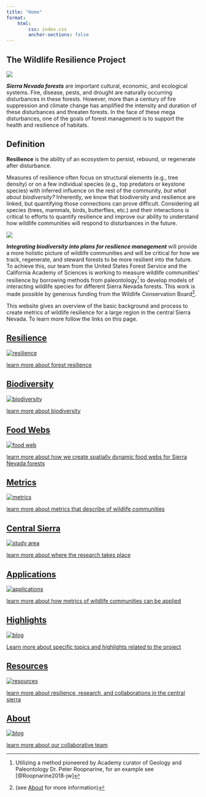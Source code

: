```yaml
---
title: "Home"
format: 
    html:
        css: index.css
        anchor-sections: false
---
```


## The Wildlife Resilience Project

![](images/ForestType_Collage.png){fig-align="center"}

***Sierra Nevada forests*** are important cultural, economic, and ecological systems. Fire, disease, pests, and drought are naturally occurring disturbances in these forests. However, more than a century of fire suppression and climate change has amplified the intensity and duration of these disturbances and threaten forests. In the face of these mega disturbances, one of the goals of forest management is to support the health and resilience of habitats.

::: callout-tip
## Definition

**Resilience** is the ability of an ecosystem to persist, rebound, or regenerate after disturbance.
:::

Measures of resilience often focus on structural elements (e.g., tree density) or on a few individual species (e.g., top predators or keystone species) with inferred influence on the rest of the community, *but what about biodiversity?* Inherently, we know that biodiversity and resilience are linked, but quantifying those connections can prove difficult. Considering all species (trees, mammals, birds, butterflies, etc.) and their interactions is critical to efforts to quantify resilience and improve our ability to understand how wildlife communities will respond to disturbances in the future.

![](images/IMG_6851.png){fig-align="center"}

***Integrating biodiversity into plans for resilience management*** will provide a more holistic picture of wildlife communities and will be critical for how we track, regenerate, and steward forests to be more resilient into the future. To achieve this, our team from the United States Forest Service and the California Academy of Sciences is working to measure wildlife communities' resilience by borrowing methods from paleontology[^1] to develop models of interacting wildlife species for different Sierra Nevada forests. This work is made possible by generous funding from the Wildlife Conservation Board[^2].

[^1]: Utilizing a method pioneered by Academy curator of Geology and Paleontology Dr. Peter Roopnarine, for an example see [@Roopnarine2018-jw]

[^2]: (see [About](about.qmd) for more information)

This website gives an overview of the basic background and process to create metrics of wildlife resilience for a large region in the central Sierra Nevada. To learn more follow the links on this page.

```{=html}
<!-- Learn about [<span id="resilience">resilience</span>](resilience.qmd), [<span id="food-webs">food webs</span>](foodweb.qmd), and [<span id="study-area"> our study area </span>](study_area.qmd). 

Read our [<span id="blog">blog</span>](highlights.qmd) and the [<span id="resources">resources</span>](resources.qmd) we have created. -->
```
::: container
<a href="resilience.qmd" class="tile">

::: popout
<h2>Resilience</h2>

<img src="images/Resileince_Tree.png" alt="resilience"/>

::: overlay
::: text
learn more about forest resilience 
:::
:::
:::

</a>

<a href="biodiversity.qmd" class="tile">

::: popout
<h2>Biodiversity</h2>

<img src="images/butterfly.png" alt="biodiversity"/>

::: overlay
::: text
learn more about biodiversity
:::
:::
:::

</a>

<a href="foodweb.qmd" class="tile">

::: popout
<h2>Food Webs</h2>

<img src="pdf/FoodWeb_TrophicLevels.svg" alt="food web"/>

::: overlay
::: text
learn more about how we create spatially dynamic food webs for Sierra Nevada forests
:::
:::
:::

</a>
:::

::: container
<a href="metrics.qmd" class="tile">

::: popout
<h2>Metrics</h2>

<img src="SVG_images/Metric_Modularity_wBackground.svg" alt="metrics"/>

::: overlay
::: text
learn more about metrics that describe of wildlife communities
:::
:::
:::

</a>

<a href="central_sierras.qmd" class="tile">

::: popout
<h2>Central Sierra</h2>

<img src="images/Tahoe_vista.png" alt="study area"/>

::: overlay
::: text
learn more about where the research takes place
:::
:::
:::

</a>

<a href="applications.qmd" class="tile">

::: popout
<h2>Applications</h2>

<img src="images/SMC_pic.png" alt="applications"/>

::: overlay
::: text
learn more about how metrics of wildlife communities can be applied
:::
:::
:::

</a>
:::

::: container
<a href="highlights.qmd" class="tile">

::: popout
<h2>Highlights</h2>

<img src="images/Resilient forest.png" alt="blog"/>

::: overlay
::: text
Learn more about specific topics and highlights related to the project
:::
:::
:::

</a>

<a href="resources.qmd" class="tile">

::: popout
<h2>Resources</h2>

<img src="https://sierranevada.ca.gov/wp-content/uploads/sites/326/2021/03/TCSI-Pillars.jpg" alt="resources"/>

::: overlay
::: text
learn more about resilience, research, and collaborations in the central sierra
:::
:::
:::

</a>

<a href="about.qmd" class="tile">

::: popout
<h2>About</h2>

<img src="images/ENFMeadows_NearDesolationWildnerness.png" alt="blog"/>

::: overlay
::: text
learn more about our collaborative team
:::
:::
:::

</a>
:::
